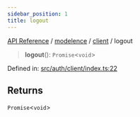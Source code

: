 ```yaml
---
sidebar_position: 1
title: logout
---
```


[API Reference](/api-reference/modelence/client/functions/../../../index) / [modelence](/api-reference/modelence/client/functions/../../index) / [client](/api-reference/modelence/client/functions/../index) / logout

> **logout**(): `Promise`\<`void`\>

Defined in: [src/auth/client/index.ts:22](https://github.com/modelence/modelence/blob/97bc424e385e6893aeebb42dc6a72bd4812fd999/packages/modelence/src/auth/client/index.ts#L22)

## Returns

`Promise`\<`void`\>
